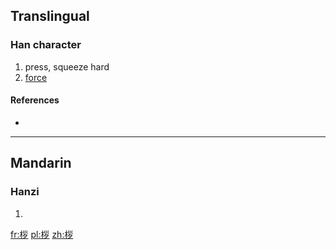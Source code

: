 ==Translingual==

===Han character===
{{Han char|rn=75|rad=木|as=06|sn=10|four=|canj=DVVN}}

# press, squeeze hard
# [[force]]

====References====
* {{Han ref|kx=0526.211|dkj=14791|hdz=21209.040|uh=685A|ud=26714}}

----

==Mandarin==

===Hanzi===
{{cmn-hanzi|pin=[[ráo]] ([[rao2]]), [[zǎn]] ([[zan3]])|wg=jao<sup>2</sup>, tsan<sup>3</sup>}}

# {{defn|lang=cmn|sort=木06}}

[[fr:桚]]
[[pl:桚]]
[[zh:桚]]